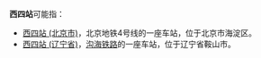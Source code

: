 '''西四站'''可能指：
*[[西四站_(北京市)|西四站 (北京市)]]，北京地铁4号线的一座车站，位于北京市海淀区。
*[[西四站_(辽宁省)|西四站 (辽宁省)]]，[[沟海铁路|沟海铁路]]的一座车站，位于辽宁省鞍山市。
{{disambig|cat=三字车站名消歧义}}